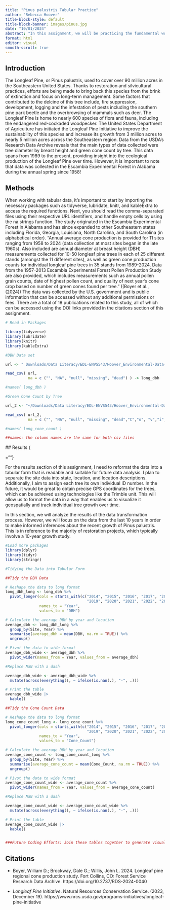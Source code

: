 ```yaml
---
title: "Pinus palustris Tabular Practice"
author: "Rebecca Hoover"
title-block-style: default
title-block-banner: images/pinus.jpg
date: "10/01/2024"
abstract: "In this assignment, we will be practicing the fundamental workflow for data analytics, which includes data collection, data visualization, data transformation, and communication. This document contains recently published datasets from the United States Department of Agriculture's long-term study on the number of green cones per tree in the Southeast Region of the United States, produced by mature trees. The data is represented using two comma-separated-value files. Overall, this assignment focuses on practicing data manipulation to transform the data for environmental communication and public engagement."
format: html
editor: visual
smooth-scroll: true
---
```


## Introduction

The Longleaf Pine, or Pinus palustris, used to cover over 90 million acres in the Southeastern United States. Thanks to restoration and silvicultural practices, efforts are being made to bring back this species from the brink of extinction and focus on long-term management. Some factors that contributed to the delcine of this tree include, fire suppression, development, logging and the infestation of pests including the southern pine park beetle and the overbrowsing of mammals such as deer. The Longleaf Pine is home to nearly 600 species of flora and fauna, including the endangered red-cockaded woodpecker. The United States Department of Agriculture has initiated the Longleaf Pine Initiative to improve the sustainability of this species and increase its growth from 3 million acres to nearly 5 million acres across the Southeastern region. Data from the USDA's Research Data Archive reveals that the main types of data collected were tree diameter by breast height and green cone count by tree. This data spans from 1989 to the present, providing insight into the ecological production of the Longleaf Pine over time. However, it is important to note that data was collected in the Escambia Experimental Forest in Alabama during the annual spring since 1958!

## Methods

When working with tabular data, it's important to start by importing the necessary packages such as tidyverse, lubridate, knitr, and kableExtra to access the required functions. Next, you should read the comma-separated files using their respective URL identifiers, and handle empty cells by using the na.strings function. The study originated in the Escambia Experimental Forest in Alabama and has since expanded to other Southeastern states including Florida, Georgia, Louisiana, North Carolina, and South Carolina (in alphabetical order). "Annual average cone production is provided for 11 sites ranging from 1958 to 2024 (data collection at most sites began in the late 1960s). Also included are annual diameter at breast height (DBH) measurements collected for 10-50 longleaf pine trees in each of 25 different stands (amongst the 11 different sites), as well as green cone production counts for individual longleaf pine trees in 35 stands from 1989-2024. Data from the 1957-2013 Escambia Experimental Forest Pollen Production Study are also provided, which includes measurements such as annual pollen grain counts, date of highest pollen count, and quality of next year's cone crop based on number of green cones found per tree." ((Boyer et al., (2024)) The data was collected by the U.S. government and is public information that can be accessed without any additional permissions or fees. There are a total of 18 publications related to this study, all of which can be accessed using the DOI links provided in the citations section of this assignment.

```r
# Read in Packages

library(tidyverse)
library(lubridate)
library(knitr)
library(kableExtra)

#DBH Data set 

url <- " Downloads/Data Literacy/EDL-ENVS543/Hoover_Environmental-Data-Literacy_ENVS-543/Long-leaf Pine Practice/RDS-2024-0040/Data/LLP_DBH_by_Tree-Site-Year_1989-2024.csv"

read_csv( url, 
          na = c ("", "NA", "null", "missing", "dead") ) -> long_dbh

#names( long_dbh )

#Green Cone Count by Tree

url_2 <- "~/Downloads/Data Literacy/EDL-ENVS543/Hoover_Environmental-Data-Literacy_ENVS-543/Long-leaf Pine Practice/RDS-2024-0040/Data/LLP_Green_Cone_Count_by_Tree-Site-Year_1989-2024.csv"

read_csv( url_2, 
          na = c ("", "NA", "null", "missing", "dead","C","o", "v","i","d","P","a","n","d","e","m","i","c","obscure") ) -> long_cone_count

#names( long_cone_count )

##names: the column names are the same for both csv files
```

\## Results {

```{=html}
<style>="" .scrollable-table-container {="" max-height: 300px;  /* Set the maximum height */="" overflow-y: auto;   /* Enable vertical scrolling */="" border: 1px solid #ccc;  /* Optional border */="" border-radius: 5px;  /* Optional rounded corners */="" margin-bottom: 20px; /* Space below the table */="" }="" ="" .scrollable-table {="" width: 100%;                /* Full width */="" border-collapse: collapse;  /* Collapse borders */="" }="" ="" .scrollable-table th, .scrollable-table td {="" padding: 8px;              /* Padding for cells */="" text-align: left;          /* Left align text */="" border-bottom: 1px solid #ddd; /* Bottom border for rows */="" white-space: normal;       /* Allow text to wrap */="" word-wrap: break-word;     /* Break long words */="" }="" ="" .scrollable-table th {="" background-color: #f2f2f2; /* Header background */="" }="" </style>
```
=""}

For the results section of this assignment, I need to reformat the data into a tabular form that is readable and suitable for future data analysis. I plan to separate the site data into state, location, and location descriptions. Additionally, I aim to assign each tree its own individual ID number. In the future, it would be great to obtain precise GPS coordinates for the trees, which can be achieved using technologies like the Trimble unit. This will allow us to format the data in a way that enables us to visualize it geospatially and track individual tree growth over time.

In this section, we will analyze the results of the data transformation process. However, we will focus on the data from the last 10 years in order to make informed inferences about the recent growth of Pinus palustris. This is in reference to the majority of restoration projects, which typically involve a 10-year growth study.

```r


#Load more packages
library(dplyr)
library(tidyr)
library(stringr)

#Tidying the Data into Tabular Form

##Tidy the DBH Data

# Reshape the data to long format 
long_dbh_long <- long_dbh %>%
  pivot_longer(cols = starts_with(c("2014", "2015", "2016", "2017", "2018",
                                    "2019", "2020", "2021", "2022", "2023", "2024")), 
               names_to = "Year", 
               values_to = "DBH")

# Calculate the average DBH by year and location
average_dbh <- long_dbh_long %>%
  group_by(Site, Year) %>%
  summarise(average_dbh = mean(DBH, na.rm = TRUE)) %>%
  ungroup()

# Pivot the data to wide format
average_dbh_wide <- average_dbh %>%
  pivot_wider(names_from = Year, values_from = average_dbh)

#Replace NaN with a dash

average_dbh_wide <- average_dbh_wide %>%
  mutate(across(everything(), ~ ifelse(is.nan(.), "-", .)))

# Print the table
average_dbh_wide |> 
  kable()

##Tidy the Cone Count Data

# Reshape the data to long format 
long_cone_count_long <- long_cone_count %>%
  pivot_longer(cols = starts_with(c("2014", "2015", "2016", "2017", "2018",
                                    "2019", "2020", "2021", "2022", "2023", "2024")), 
               names_to = "Year", 
               values_to = "Cone_Count")

# Calculate the average DBH by year and location
average_cone_count <- long_cone_count_long %>%
  group_by(Site, Year) %>%
  summarise(average_cone_count = mean(Cone_Count, na.rm = TRUE)) %>%
  ungroup()

# Pivot the data to wide format
average_cone_count_wide <- average_cone_count %>%
  pivot_wider(names_from = Year, values_from = average_cone_count)

#Replace NaN with a dash

average_cone_count_wide <- average_cone_count_wide %>%
  mutate(across(everything(), ~ ifelse(is.nan(.), "-", .)))

# Print the table
average_cone_count_wide |> 
  kable()


###Future Coding Efforts: Join these tables together to generate visual representations that illustrate the spatio-temporal relationships and patterns within the data.
```

## Citations

-   Boyer, William D.; Brockway, Dale G.; Willis, John L. 2024. Longleaf pine regional cone production study. Fort Collins, CO: Forest Service Research Data Archive. https://doi.org/10.2737/RDS-2024-0040

-   *Longleaf Pine Initiative*. Natural Resources Conservation Service. (2023, December 19). https://www.nrcs.usda.gov/programs-initiatives/longleaf-pine-initiative

